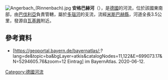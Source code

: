 {{Refimprove|time=2020-11-03T17:08:40+00:00}}
{{Coord|47.76079|N|11.65582|E|display=title}}
[[Image:Angerbach_(Rinnenbach).jpg|right]]
'''安格巴赫河'''（{{lang-de|Angerbach}}），是[[德國|德國]]的河流，位於該國東南部，由[[巴伐利亞|巴伐利亞]]負責管轄，屬於[[多瑙河|多瑙河]]的支流，流經[[米斯巴赫縣|米斯巴赫縣]]，河道全長3.5公里，發源自[[瓦基興|瓦基興]]附近。

==參考資料==
* [https://geoportal.bayern.de/bayernatlas/;?lang=de&topic=ba&bgLayer=atkis&catalogNodes=11,122&E=699073.17&N=5294605.76&zoom=12 Eintrag] {{Wayback|url=https://geoportal.bayern.de/bayernatlas/;?lang=de&topic=ba&bgLayer=atkis&catalogNodes=11,122&E=699073.17&N=5294605.76&zoom=12 |date=20200613111451 }} im BayernAtlas. 2020-06-12.

{{Germany-geo-stub}}
[[Category:德國河流|Category:德國河流]]